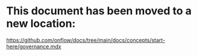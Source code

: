 # This document has been moved to a new location:

https://github.com/onflow/docs/tree/main/docs/concepts/start-here/governance.mdx
